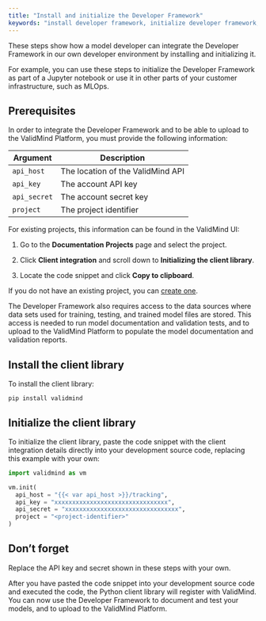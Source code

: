 ```yaml
---
title: "Install and initialize the Developer Framework"
keywords: "install developer framework, initialize developer framework, model developer, model risk management, ValidMind"
---
```


These steps show how a model developer can integrate the Developer Framework in our own developer environment by installing and initializing it.

For example, you can use these steps to initialize the Developer Framework as part of a Jupyter notebook or use it in other parts of your customer infrastructure, such as MLOps.

## Prerequisites

In order to integrate the Developer Framework and to be able to upload to the ValidMind Platform, you must provide the following information:

| Argument      | Description                        |
|---------------|------------------------------------|
| `api_host`    | The location of the ValidMind API  |
| `api_key`     | The account API key                |
| `api_secret`  | The account secret key             |
| `project`     | The project identifier             |


For existing projects, this information can be found in the ValidMind UI:

1. Go to the **Documentation Projects** page and select the project.

2. Click **Client integration** and scroll down to **Initializing the client library**.

3. Locate the code snippet and click **Copy to clipboard**. 

If you do not have an existing project, you can [create one](../model-developers/create-documentation-project.qmd). 

The Developer Framework also requires access to the data sources where data sets used for training, testing, and trained model files are stored. This access is needed to run model documentation and validation tests, and to upload to the ValidMind Platform to populate the model documentation and validation reports.

## Install the client library

To install the client library:

```shell
pip install validmind
```

## Initialize the client library

To initialize the client library, paste the code snippet with the client integration details directly into your development source code, replacing this example with your own:

```python
import validmind as vm

vm.init(
  api_host = "{{< var api_host >}}/tracking",
  api_key = "xxxxxxxxxxxxxxxxxxxxxxxxxxxxxxxx",
  api_secret = "xxxxxxxxxxxxxxxxxxxxxxxxxxxxxxxx",
  project = "<project-identifier>"
)
```

::: {.column-margin}
::: {.callout-important}
## Don't forget
 
Replace the API key and secret shown in these steps with your own.
:::
:::

After you have pasted the code snippet into your development source code and executed the code, the Python client library will register with ValidMind. You can now use the Developer Framework to document and test your models, and to upload to the ValidMind Platform.